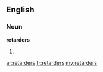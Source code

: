 ==English==

===Noun===
'''retarders'''

# {{plural of|[[retarder]]}}

[[ar:retarders]]
[[fr:retarders]]
[[my:retarders]]